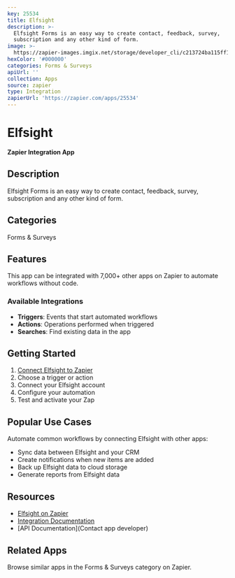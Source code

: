 ```yaml
---
key: 25534
title: Elfsight
description: >-
  Elfsight Forms is an easy way to create contact, feedback, survey,
  subscription and any other kind of form.
image: >-
  https://zapier-images.imgix.net/storage/developer_cli/c213724ba115ff1e81eec3fad1cb4d55.png?auto=format%2Ccompress&ixlib=python-3.0.0&q=50
hexColor: '#000000'
categories: Forms & Surveys
apiUrl: ''
collection: Apps
source: zapier
type: Integration
zapierUrl: 'https://zapier.com/apps/25534'
---
```

# Elfsight

**Zapier Integration App**

## Description

Elfsight Forms is an easy way to create contact, feedback, survey, subscription and any other kind of form.

## Categories

Forms & Surveys

## Features

This app can be integrated with 7,000+ other apps on Zapier to automate workflows without code.

### Available Integrations

- **Triggers**: Events that start automated workflows
- **Actions**: Operations performed when triggered
- **Searches**: Find existing data in the app

## Getting Started

1. [Connect Elfsight to Zapier](https://zapier.com/apps/25534)
2. Choose a trigger or action
3. Connect your Elfsight account
4. Configure your automation
5. Test and activate your Zap

## Popular Use Cases

Automate common workflows by connecting Elfsight with other apps:

- Sync data between Elfsight and your CRM
- Create notifications when new items are added
- Back up Elfsight data to cloud storage
- Generate reports from Elfsight data

## Resources

- [Elfsight on Zapier](https://zapier.com/apps/25534)
- [Integration Documentation](https://zapier.com/apps/25534/integrations)
- [API Documentation](Contact app developer)

## Related Apps

Browse similar apps in the Forms & Surveys category on Zapier.
